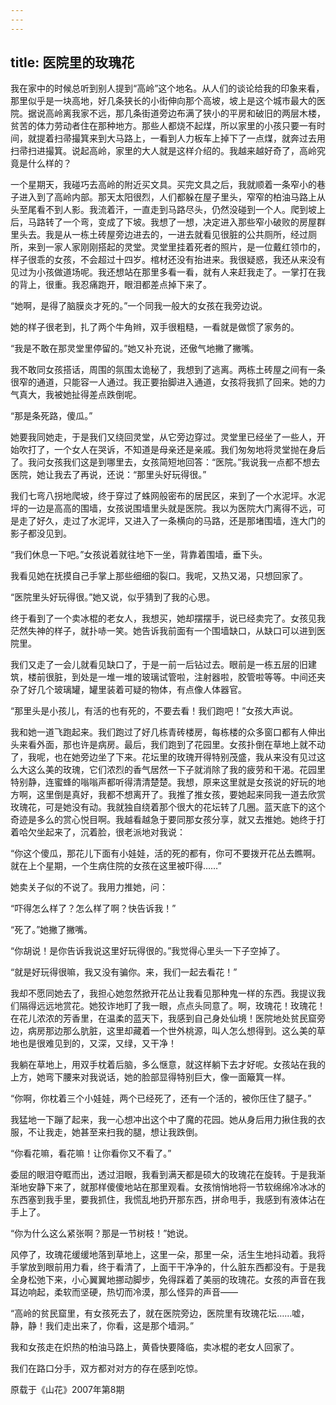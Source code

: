 ```yaml
---
---
---
```

title: 医院里的玫瑰花
---




我在家中的时候总听到别人提到“高岭”这个地名。从人们的谈论给我的印象来看，那里似乎是一块高地，好几条狭长的小街伸向那个高坡，坡上是这个城市最大的医院。据说高岭离我家不远，那几条街道旁边布满了狭小的平房和破旧的两层木楼，贫苦的体力劳动者住在那种地方。那些人都烧不起煤，所以家里的小孩只要一有时间，就提着扫帚撮箕来到大马路上，一看到人力板车上掉下了一点煤，就奔过去用扫帚扫进撮箕。说起高岭，家里的大人就是这样介绍的。我越来越好奇了，高岭究竟是什么样的？

一个星期天，我碰巧去高岭的附近买文具。买完文具之后，我就顺着一条窄小的巷子进入到了高岭内部。那天太阳很烈，人们都躲在屋子里头，窄窄的柏油马路上从头至尾看不到人影。我流着汗，一直走到马路尽头，仍然没碰到一个人。爬到坡上后，马路转了一个弯，变成了下坡。我想了一想，决定进入那些窄小破败的房屋群里头去。我是从一栋土砖屋旁边进去的，一进去就看见很脏的公共厕所，经过厕所，来到一家人家刚刚搭起的灵堂。灵堂里挂着死者的照片，是一位戴红领巾的，样子很乖的女孩，不会超过十四岁。棺材还没有抬进来。我很疑惑，我还从来没有见过为小孩做道场呢。我还想站在那里多看一看，就有人来赶我走了。一掌打在我的背上，很重。我忍痛跑开，眼泪都差点掉下来了。

“她啊，是得了脑膜炎才死的。”一个同我一般大的女孩在我旁边说。

她的样子很老到，扎了两个牛角辫，双手很粗糙，一看就是做惯了家务的。

“我是不敢在那灵堂里停留的。”她又补充说，还傲气地撇了撇嘴。

我不敢同女孩搭话，周围的氛围太诡秘了，我想到了逃离。两栋土砖屋之间有一条很窄的通道，只能容一人通过。我正要抬脚进入通道，女孩将我抓了回来。她的力气真大，我被她扯得差点跌倒呢。

“那是条死路，傻瓜。”

她要我同她走，于是我们又绕回灵堂，从它旁边穿过。灵堂里已经坐了一些人，开始吹打了，一个女人在哭诉，不知道是母亲还是亲戚。我们匆匆地将灵堂抛在身后了。我问女孩我们这是到哪里去，女孩简短地回答：“医院。”我说我一点都不想去医院，她让我去了再说，还说：“那里头好玩得很。”

我们七弯八拐地爬坡，终于穿过了蛛网般密布的居民区，来到了一个水泥坪。水泥坪的一边是高高的围墙，女孩说围墙里头就是医院。我以为医院大门离得不远，可是走了好久，走过了水泥坪，又进入了一条横向的马路，还是那堵围墙，连大门的影子都没见到。

“我们休息一下吧。”女孩说着就往地下一坐，背靠着围墙，垂下头。

我看见她在抚摸自己手掌上那些细细的裂口。我呢，又热又渴，只想回家了。

“医院里头好玩得很。”她又说，似乎猜到了我的心思。

终于看到了一个卖冰棍的老女人，我想买，她却摆摆手，说已经卖完了。女孩见我茫然失神的样子，就扑哧一笑。她告诉我前面有一个围墙缺口，从缺口可以进到医院里。

我们又走了一会儿就看见缺口了，于是一前一后钻过去。眼前是一栋五层的旧建筑，楼前很脏，到处是一堆一堆的玻璃试管啦，注射器啦，胶管啦等等。中间还夹杂了好几个玻璃罐，罐里装着可疑的物体，有点像人体器官。

“那里头是小孩儿，有活的也有死的，不要去看！我们跑吧！”女孩大声说。

我和她一道飞跑起来。我们跑过了好几栋青砖楼房，每栋楼的众多窗口都有人伸出头来看外面，那也许是病房。最后，我们跑到了花园里。女孩扑倒在草地上就不动了，我呢，也在她旁边坐了下来。花坛里的玫瑰开得特别茂盛，我从来没有见过这么大这么美的玫瑰，它们浓烈的香气居然一下子就消除了我的疲劳和干渴。花园里特别静，连蜜蜂的嗡嗡声都听得清清楚楚。我想，原来这里就是女孩说的好玩的地方啊，这里倒是真好，我都不想离开了。我推了推女孩，要她起来同我一道去欣赏玫瑰花，可是她没有动。我就独自绕着那个很大的花坛转了几圈。蓝天底下的这个奇迹是多么的赏心悦目啊。我越看越急于要同那女孩分享，就又去推她。她终于打着哈欠坐起来了，沉着脸，很老派地对我说：

“你这个傻瓜，那花儿下面有小娃娃，活的死的都有，你可不要拨开花丛去瞧啊。就在上个星期，一个生病住院的女孩在这里被吓得……”

她卖关子似的不说了。我用力推她，问：

“吓得怎么样了？怎么样了啊？快告诉我！”

“死了。”她撇了撇嘴。

“你胡说！是你告诉我说这里好玩得很的。”我觉得心里头一下子空掉了。

“就是好玩得很嘛，我又没有骗你。来，我们一起去看花！”

我却不愿同她去了，我担心她忽然掀开花丛让我看见那种鬼一样的东西。我提议我们隔得远远地赏花。她狡诈地盯了我一眼，点点头同意了。啊，玫瑰花！玫瑰花！在花儿浓浓的芳香里，在温柔的蓝天下，我感到自己身处仙境！医院地处贫民窟旁边，病房那边那么肮脏，这里却藏着一个世外桃源，叫人怎么想得到。这么美的草地也是很难见到的，又深，又绿，又干净！

我躺在草地上，用双手枕着后脑，多么惬意，就这样躺下去才好呢。女孩站在我的上方，她弯下腰来对我说话，她的脸部显得特别巨大，像一面簸箕一样。

“你啊，你枕着三个小娃娃，两个已经死了，还有一个活的，被你压住了腿子。”

我猛地一下蹦了起来，我一心想冲出这个中了魔的花园。她从身后用力揪住我的衣服，不让我走，她甚至来扫我的腿，想让我跌倒。

“你看花嘛，看花嘛！让你看你又不看了。”

委屈的眼泪夺眶而出，透过泪眼，我看到满天都是硕大的玫瑰花在旋转。于是我渐渐地安静下来了，就那样傻傻地站在那里观看。女孩悄悄地将一节软绵绵冷冰冰的东西塞到我手里，要我抓住，我慌乱地扔开那东西，拼命甩手，我感到有液体沾在手上了。

“你为什么这么紧张啊？那是一节树枝！”她说。

风停了，玫瑰花缓缓地落到草地上，这里一朵，那里一朵，活生生地抖动着。我将手掌放到眼前用力看，终于看清了，上面干干净净的，什么脏东西都没有。于是我全身松弛下来，小心翼翼地挪动脚步，免得踩着了美丽的玫瑰花。女孩的声音在我耳边响起，柔软而坚硬，热切而冷漠，那么怪异的声音——

“高岭的贫民窟里，有女孩死去了，就在医院旁边，医院里有玫瑰花坛……嘘，静，静！我们走出来了，你看，这是那个墙洞。”

我和女孩走在炽热的柏油马路上，黄昏快要降临，卖冰棍的老女人回家了。

我们在路口分手，双方都对对方的存在感到吃惊。

原载于《山花》2007年第8期